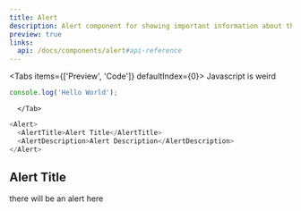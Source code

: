 ```yaml
---
title: Alert
description: Alert component for showing important information about the current state.
preview: true
links:
  api: /docs/components/alert#api-reference
---
```




<Tabs items={['Preview', 'Code']} defaultIndex={0}>
  <Tab value="Preview">Javascript is weird</Tab>
  <Tab value="Code">
```js
console.log('Hello World');
```

      </Tab>
</Tabs>

```js
<Alert>
  <AlertTitle>Alert Title</AlertTitle>
  <AlertDescription>Alert Description</AlertDescription>
</Alert>
```

## Alert Title

there will be an alert here
